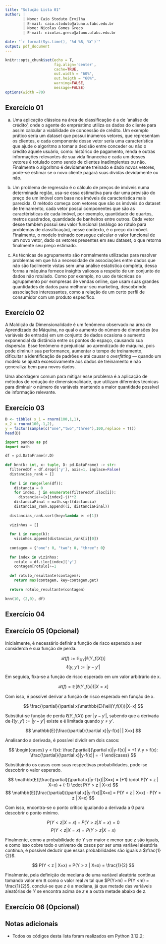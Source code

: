 ```yaml
---
title: "Solução Lista 01"
author: |
        | Nome: Caio Stoduto Ervilha
        | E-mail: caio.stoduto@aluno.ufabc.edu.br
        | Nome: Nicolas Gomes Greco
        | E-mail: nicolas.greco@aluno.ufabc.edu.br

date: "`r format(Sys.time(), '%d %B, %Y')`"
output: pdf_document
---
```


```r
knitr::opts_chunk$set(echo = T,
                      fig.align='center',
                      cache=TRUE,
                      out.width = "60%",
                      out.heigth = "60%",
                      warning=FALSE,
                      message=FALSE)
options(width =70)
```

## Exercício 01

a) Uma aplicação clássica na área de classificação é a de 'análise de crédito', onde o agente do empréstimo utiliza os dados do cliente para assim calcular a viabilidade de concessão de crédito. Um exemplo prático seria um dataset que possui inúmeros vetores, que representam os clientes, e cada componente desse vetor seria uma característica que ajude o algoritmo a tomar a decisão entre conceder ou não o crédito àquele usuário, como: histórico de pagamento, renda e outras informações relevantes de sua vida financeira e cada um desses vetores é rotulado como sendo de clientes inadimplentes ou não. Finalmente o algoritmo é devidamente treinado e dado novos vetores, pode-se estimar se o novo cliente pagará suas dívidas devidamente ou não.

b) Um problema de regressão é o cálculo de preços de imóveis numa determinada região, usa-se essa estimativa para dar uma previsão do preço de um imóvel com base nos imóveis de característica mais parecida. O método começa com vetores que são os imóveis do dataset de treinamento, cada vetor possui componentes que são as caractéristicas de cada imóvel, por exemplo, quantidade de quartos, metros quadrados, quantidade de banheiros entre outros. Cada vetor desse também possui seu valor funcional (análogo ao rótulo para problemas de classificação), nesse contexto, é o preço do imóvel. Finalmente, o modelo treinado consegue calcular o valor funcional de um novo vetor, dado os vetores presentes em seu dataset, o que retorna finalmente seu preço estimado.

c) As técnicas de agrupamento são normalmente utilizadas para resolver problemas em que há a necessidade de associações entre dados que não são facilmente vistas sem uma análise estatística completa, dessa forma a máquina fornece insights valiosos a respeito de um conjunto de dados não rotulado. Como por exemplo, no uso de técnicas de agrupamento por exmpresas de vendas online, que usam suas grandes quantidades de dados para melhorar seu marketing, descobrindo associações interessantes, como a relação de um certo perfil de consumidor com um produto específico.

## Exercício 02

A Maldição da Dimensionalidade é um fenômeno observado na área de Aprendizado de Máquina, no qual o aumento do número de dimensões (ou variáveis de entrada) em um conjunto de dados ocasiona o aumento exponencial da distância entre os pontos do espaço, causando sua dispersão. Esse fenômeno é prejudicial ao aprendizado de máquina, pois pode diminuir sua performance, aumentar o tempo de treinamento, dificultar a identificação de padrões e até causar o *overfitting* — quando um modelo se ajusta excessivamente aos dados de treinamento e não generaliza bem para novos dados.

Uma abordagem comum para mitigar esse problema é a aplicação de métodos de redução de dimensionalidade, que utilizam diferentes técnicas para diminuir o número de variáveis mantendo a maior quantidade possível de informação relevante.



## Exercício 03

```r
D <- tibble( x_1 = rnorm(100,1,1),
x_2 = rnorm(100,-1,2),
y = factor(sample(c("one","two","three"),100,replace = T)))
head(D)
```

```python

import pandas as pd
import math

df = pd.DataFrame(r.D)
    
def knn(k: int, x: tuple, D: pd.DataFrame) -> str:
  filteredDf = df.drop(['y'], axis=1, inplace=False)
  distancias_rank = []
  
  for i in range(len(df)):
    distancia = 0
    for index, j in enumerate(filteredDf.iloc[i]):
      distancia+=(x[index]-j)**2
    distanciaFinal = math.sqrt(distancia)
    distancias_rank.append((i, distanciaFinal))
  
  distancias_rank.sort(key=lambda e: e[1])
  
  vizinhos = []
  
  for i in range(k):
    vizinhos.append(distancias_rank[i][0])
    
  contagem = {"one": 0, "two": 0, "three": 0}
  
  for index in vizinhos:
    rotulo = df.iloc[index]['y']
    contagem[rotulo]+=1
  
  def rotulo_resultante(contagem):
    return max(contagem, key=contagem.get)
  
  return rotulo_resultante(contagem)
  
knn(10, (2,0), df)
```


## Exercício 04


## Exercício 05 (Opcional)

Inicialmente, é necessário definir a função de risco esperado a ser considerda e sua função de perda.

$$
\mathcal{R}(f) := \mathbb{E}_{XY}[\ell(Y,f(X))]
$$
$$
\ell(y,y') := |y-y'|
$$

Em seguida, fixa-se a função de risco esperado em um valor arbitrário de x.

$$
\mathcal{R}(f) = \mathbb{E}[\ell(Y,f(x))|X=x]
$$

Com isso, é possível derivar a função de risco esperado em função de x.

$$
\frac{\partial}{\partial x}\mathbb{E}[\ell(Y,f(X))|X=x]
$$

Substitui-se função de perda $\ell(Y,f(X))$ por $|y-y'|$, sabendo que a derivada de $\ell(y,y') := |y-y'|$ existe e é limitada quando $y \neq y'$.

$$
\mathbb{E}[\frac{\partial}{\partial x}|y-f(x)| | X=x]
$$

Analisando a derivada, é possível dividir em dois casos:

$$
\begin{cases}
y < f(x): \frac{\partial}{\partial x}|y-f(x)| = +1 \\
y > f(x): \frac{\partial}{\partial x}|y-f(x)| = -1
\end{cases}
$$

Substituindo os casos com suas respectivas probabilidades, pode-se descobrir o valor esperado.

$$
\mathbb{E}[\frac{\partial}{\partial x}|y-f(x)||X=x] = (+1) \cdot  P(Y < z | X=x) + (-1) \cdot  P(Y > z | X=x)
$$
$$
\mathbb{E}[\frac{\partial}{\partial x}|y-f(x)||X=x] = P(Y < z | X=x) - P(Y > z | X=x)
$$

Com isso, encontra-se o ponto crítico igualando a derivada a 0 para descobrir o ponto mínimo.

$$
P(Y < z | X=x) - P(Y > z | X=x) = 0
$$
$$
P(Y < z | X=x) = P(Y > z | X=x)
$$

Finalmente, como a probabilidade de $Y$ ser maior e menor que $z$ são iguais, e como isso cobre todo o universo de casos por ser uma variável aleatória contínua, é possível deduzir que essas probabilidades são iguais a $\frac{1}{2}$.

$$
P(Y < z | X=x) = P(Y > z | X=x) = \frac{1}{2}
$$

Finalmente, pela definição de mediana de uma variável aleatória contínua tomando valor em $\mathbb{R}$ como o valor real $m$ tal que $P(Y>m) = P(Y <m) = \frac{1}{2}$, conclui-se que $z$ é a mediana, já que metade das variáveis aleatórias de $Y$ se encontra acima de $z$ e a outra metade abaixo de $z$.

## Exercício 06 (Opcional)


## Notas adicionais

-   Todos os códigos desta lista foram realizados em Python 3.12.2;
